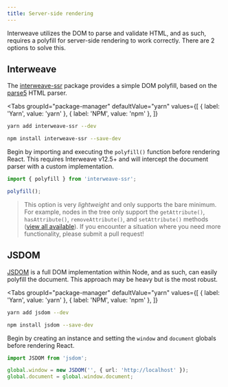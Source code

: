 ```yaml
---
title: Server-side rendering
---
```



Interweave utilizes the DOM to parse and validate HTML, and as such, requires a polyfill for
server-side rendering to work correctly. There are 2 options to solve this.

## Interweave

The [interweave-ssr](https://www.npmjs.com/package/interweave-ssr) package provides a simple DOM
polyfill, based on the [parse5](https://www.npmjs.com/package/parse5) HTML parser.

<Tabs
  groupId="package-manager"
  defaultValue="yarn"
  values={[
    { label: 'Yarn', value: 'yarn' },
    { label: 'NPM', value: 'npm' },
  ]}
>
  <TabItem value="yarn">

```bash
yarn add interweave-ssr --dev
```

  </TabItem>
  <TabItem value="npm">

```bash
npm install interweave-ssr --save-dev
```

  </TabItem>
</Tabs>

Begin by importing and executing the `polyfill()` function before rendering React. This requires
Interweave v12.5+ and will intercept the document parser with a custom implementation.

```ts
import { polyfill } from 'interweave-ssr';

polyfill();
```

> This option is very _lightweight_ and only supports the bare minimum. For example, nodes in the
> tree only support the `getAttribute()`, `hasAttribute()`, `removeAttribute()`, and
> `setAttribute()` methods
> ([view all available](https://github.com/milesj/interweave/blob/master/packages/ssr/src/index.ts#L67)).
> If you encounter a situation where you need more functionality, please submit a pull request!

## JSDOM

[JSDOM](https://github.com/tmpvar/jsdom) is a full DOM implementation within Node, and as such, can
easily polyfill the document. This approach may be heavy but is the most robust.

<Tabs
  groupId="package-manager"
  defaultValue="yarn"
  values={[
    { label: 'Yarn', value: 'yarn' },
    { label: 'NPM', value: 'npm' },
  ]}
>
  <TabItem value="yarn">

```bash
yarn add jsdom --dev
```

  </TabItem>
  <TabItem value="npm">

```bash
npm install jsdom --save-dev
```

  </TabItem>
</Tabs>

Begin by creating an instance and setting the `window` and `document` globals before rendering
React.

```ts
import JSDOM from 'jsdom';

global.window = new JSDOM('', { url: 'http://localhost' });
global.document = global.window.document;
```
